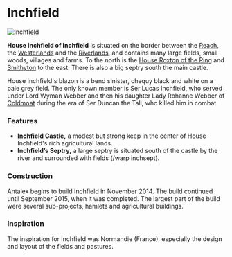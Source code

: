 

# Inchfield

<Image src="https://cdn.sanity.io/images/1as7cn02/production/df8fe437eead9646febaa29eaec3fc797c56c77a-1280x720.png?w=976&h=350&fit=crop&crop=center&auto=format" alt="Inchfield" width={976} height={350}  />

<ProjectDetails
  floatRight
  region="Reach"
  house="House Inchfield"
  type="Castle"
  status="Completed"
  warp="undefined"
  projectLead="Antalex"
  dateStarted="November 1, 2014"
  dateCompleted="November 1, 2014"
/>

**House Inchfield of Inchfield** is situated on the border between the [Reach](https://westeroscraft.com/wiki/reach), the [Westerlands](https://westeroscraft.com/wiki/westerlands) and the [Riverlands](https://westeroscraft.com/wiki/riverlands), and contains many large fields, small woods, villages and farms. To the north is the [House Roxton of the Ring](https://westeroscraft.com/wiki/reach/the-ring) and [Smithyton](https://westeroscraft.com/wiki/reach/smithyton) to the east. There is also a big septry south the main castle.  


House Inchfield's blazon is a bend sinister, chequy black and white on a pale grey field. The only known member is Ser Lucas Inchfield, who served under Lord Wyman Webber and then his daughter Lady Rohanne Webber of [Coldmoat](https://westeroscraft.com/wiki/reach/coldmoat) during the era of Ser Duncan the Tall, who killed him in combat.

### Features

* **Inchfield Castle,** a modest but strong keep in the center of House Inchfield's rich agricultural lands.
* **Inchfield’s Septry,** a large septry is situated south of the castle by the river and surrounded with fields (/warp inchsept).

### Construction

Antalex begins to build Inchfield in November 2014. The build continued until September 2015, when it was completed. The largest part of the build were several sub-projects, hamlets and agricultural buildings.

### Inspiration

The inspiration for Inchfield was Normandie (France), especially the design and layout of the fields and pastures.